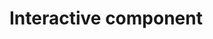 # Interactive component

<script src="https://d3js.org/d3.v6.min.js"></script>

<div id='plot'> </div>

<script>

var svg = d3.select('div#plot').append('svg').attr('id', 'svg1').attr('width', 1000).attr('height', 600)
		  
		svg.append('rect').attr('x', 20).attr('y', 20).attr('width', 960).attr('height', 600).attr('fill', '#f7f2ee')
		
		const ys = d3.scaleLinear()
	  	 .domain([0, 600])
         .range([600, 0]);
		
		var whichstate = 0
		
		
    var svg = d3.select('body').select('svg')

    start()
    
    function choice(){
      svg.append('rect').attr('x', 20).attr('y', 20).attr('width', 960).attr('height', 600).attr('fill', '#f7f2ee')
      
     svg.append('text').attr('x', 230).attr('y', ys(100)).text('Choose informtaion you want to know')
       .attr('font-size', '20px')
       
       svg.append('text').attr('id', 'CovidTesT').attr('x', 130).attr('y',ys(400)).text('Covid Tests').attr('font-size','25px')

       svg.append('circle').attr('cx', 190).attr('cy',ys(320)).attr('r', 20).attr('stroke', 'red').attr('fill', 'yellow')
       
       svg.append('rect').attr('x', 187.5).attr('y', ys(350)).attr('height', 20).attr('width', 5)
       svg.append('circle').attr('cx', 190).attr('cy', ys(350)).attr('r', 5).attr('stroke' ,'yellow')
       
       svg.append('rect').attr('x', 187.5).attr('y', ys(310)).attr('height', 20).attr('width', 5)
       svg.append('circle').attr('cx', 190).attr('cy', ys(289)).attr('r', 5).attr('stroke' ,'yellow')
       
       svg.append('rect').attr('x', 158).attr('y', ys(320.5)).attr('height', 5).attr('width', 20)
       svg.append('circle').attr('cx', 228).attr('cy', ys(318)).attr('r', 5).attr('stroke' ,'yellow')
       
       svg.append('rect').attr('x', 203.5).attr('y', ys(320.5)).attr('height', 5).attr('width', 20)
       svg.append('circle').attr('cx', 155).attr('cy', ys(318.5)).attr('r', 5).attr('stroke' ,'yellow')
       
       
       svg.append('rect').attr('x', 370).attr('y', ys(360)).attr('height', 80).attr('width', 20).attr('fill', 'blue')
       svg.append('rect').attr('x', 400).attr('y', ys(340)).attr('height', 60).attr('width', 20).attr('fill', 'red')
        
         svg.append('text').attr('id', 'Electiondata').attr('x', 315).attr('y', ys(400)).text('Elevtion Voting').attr('font-size', '25px')
         
         svg.append('text').attr('id','Residencedata').attr('x', 530).attr('y', ys(400)).text('Work Residence').attr('font-size', '25px')
        
        svg.append('rect').attr('x', 600).attr('y', ys(340)).attr('height',60).attr('width', 60).attr('fill', "white").attr('stroke', 'black')
        
        svg.append('line').attr('x1', 600).attr('y1', ys(340)).attr('x2', 630).attr('y2', ys(370)).attr('stroke', 'black')
        
        svg.append('line').attr('x1', 660).attr('y1', ys(340)).attr('x2', 630).attr('y2', ys(370)).attr('stroke', 'black')
        
        svg.append('rect').attr('x', 620).attr('y', ys(310)).attr('height',30).attr('width', 20).attr('fill', "white").attr('stroke', 'black')
        
        svg.append('circle').attr('cx', 625).attr('cy', ys(290)).attr('r', 2)
        
         
        d3.select('#CovidTesT').on('click', function(){
          showdataCovid()
        })
        
        d3.select('#Electiondata').on('click', function(){
          showdataElection()
        })
        
         d3.select('#Residencedata').on('click', function(){
          showdataResidence()
        })
        
    }
    
    function showdataResidence(){
       var i = whichstate
      
      svg.append('rect').attr('x', 20).attr('y', 20).attr('width', 960).attr('height', 600).attr('fill', '#f7f2ee')
         
        d3.csv('Work_Residence.csv').then(function(d){
         
	       svg.append('text').attr('x', 160).attr('y', ys(540)).text('Work Residence Statistics for NYS in '+ d[i]['Geographic']).attr('font-size', '20px')
        var Totallabor = parseInt(d[i]['Total_Labor'])
        var Withresidence = parseInt(d[i]['With_Residence'])
        var Workin = parseInt(d[i]['Work_in_PoR'])
         var Workout = parseInt(d[i]['Worked_outside_PoR'])
         var noresidence = parseInt(d[i]['No_Residence'])
         
	       var max = d3.max([Withresidence, Workin, Workout, noresidence])
	       
	       var ys2 = d3.scaleLinear()
	  	   .domain([0, max])
         .range([0, 400]);
	        
	        svg.append('text').attr('x', 400).attr('y', ys(400)).text('Totle Labor : ' + Totallabor).attr('font-size', '25px')
	        svg.append('text').attr('x', 110).attr('y', ys(80)).text('With Residence')
	        svg.append('text').attr('x', 250).attr('y', ys(80)).text('No Residence')
	        
	        svg.append('rect').attr('x', 130).attr('y', 500-ys2(Withresidence)).attr('height', ys2(Withresidence)).attr('width', 60).attr('fill', 'lightgreen')
	        svg.append('rect').attr('x', 260).attr('y', 500 - ys2(noresidence)).attr('height', ys2(noresidence)).attr('width', 60).attr('fill', 'grey')
	        svg.append('rect').attr('x', 130).attr('y', 500-ys2(Workin)).attr('height', ys2(Workin)).attr('width', 60).attr('fill', 'lightblue')
	        
	        svg.append('text').attr('x', 140).attr('y', 500-ys2(Workin)).text(Workin)
	        svg.append('text').attr('x', 40).attr('y', ys(140)).text('Worked in')
	       svg.append('text').attr('x', 40).attr('y', ys(120)).text('County of')
	       svg.append('text').attr('x', 40).attr('y', ys(100)).text('Residence')
	         
	       svg.append('text').attr('x', 25).attr('y', ys(480)).text('Worked Outside')
	       svg.append('text').attr('x', 40).attr('y', ys(460)).text('County of')
	       svg.append('text').attr('x', 40).attr('y', ys(440)).text('Residence')
	         
	         
	        svg.append('text').attr('x', 140).attr('y', 490-ys2(Withresidence)).text(Withresidence)
	        
	        svg.append('text').attr('x', 270).attr('y', 490-ys2(noresidence)).text(noresidence)
           
         })
      
      
    }
    
    function showdataElection(){
      var i = whichstate
      
      svg.append('rect').attr('x', 20).attr('y', 20).attr('width', 960).attr('height', 600).attr('fill', '#f7f2ee')
         
      
      
      const ys = d3.scaleLinear()
	  	 .domain([0, 600])
         .range([600, 0]);
        
d3.csv('President2020.csv').then(function(d){
         
         
svg.append('text').attr('x', 160).attr('y', ys(540)).text('Election vote in 2020 in '+ d[i]['County']).attr('font-size', '20px')

var Bidenvote = parseInt(d[i]['Biden(DEM)'])+parseInt(d[i]['Biden(WOR)'] )
var Trumpvote = parseInt(d[i]['Trump(REP)'])+parseInt(d[i]['Trump(CON)'])

         
var max = d3.max([Bidenvote, Trumpvote])
	       
var ys2 = d3.scaleLinear()
	  	   .domain([0, max])
         .range([0, 400]);
	        
	        svg.append('text').attr('x', 180).attr('y', ys(80)).text('Biden').attr('font-size','20px')
	        svg.append('text').attr('x', 280).attr('y', ys(80)).text(' Trump').attr('font-size','20px')
	        
	        svg.append('rect').attr('x', 180).attr('y', 500-ys2(Bidenvote)).attr('height', ys2(Bidenvote)).attr('width', 60).attr('fill', 'Blue')
	        svg.append('rect').attr('x', 280).attr('y', 500 - ys2(Trumpvote)).attr('height', ys2(Trumpvote)).attr('width', 60).attr('fill', 'red')
	         
	        svg.append('text').attr('x', 190).attr('y', 490-ys2(Bidenvote)).text(Bidenvote)
	        
	        svg.append('text').attr('x', 290).attr('y', 490-ys2(Trumpvote)).text(Trumpvote)
           
         })
      
      
      
    }
    
    function showdataCovid(){
       svg.append('rect').attr('x', 20).attr('y', 20).attr('width', 960).attr('height', 600).attr('fill', '#f7f2ee')
      
       d3.csv('NYS_Covid_Case_1128.csv', function(d){
		  return{
		    TestDate : d.date,
        County : d.County,
        New_Positives : +d.New_Positives,
        Cumulative_Positives : +d.Cumulative_Positives,
        Tests_Performed : +d.Tests_Performed,
        Cumulative_Tests_Performed : +d.Cumulative_Tests_Performed

		  };
		  
		  }).then(function(data){
		    var i = whichstate
		      var state = data[i]['County']
		      //var x = [data[0]['New_Positives'], data[0]['Cumulative_Positives'], data[0]['Tests_Performed'], data[0]['Cumulative_Tests_Performed']]
		     // var n = d3.max(x)
		  
		    svg.append('text').attr('x', 250).attr('y', ys(500)).text('Statistic for ' + state + ' at Nov.28').attr('font-size', '25px')
	      svg.append('text').attr('x',200).attr('y', ys(400)).text('New tested positives for ' +    'is : ' + data[i]['New_Positives'])
	     svg.append('text').attr('x',200).attr('y', ys(300)).text('New tested positives for ' +    'is : ' + data[i]['Cumulative_Positives'])
	     svg.append('text').attr('x',200).attr('y', ys(200)).text('New tested positives for ' +    'is : ' + data[i]['Tests_Performed'])
	     svg.append('text').attr('x',200).attr('y', ys(100)).text('New tested positives for ' +    'is : ' + data[i]['Cumulative_Tests_Performed'])
	        
         })
      
    }
    
    function  start(){
        
       svg.append("rect")
        .attr("x",30)
        .attr("y",ys(530))
        .attr('id', 'Albany1')
        .attr('height', 30)
        .attr('width', 55)
        .attr('fill', 'white')
        .attr('stroke', 'black')
       
       svg.append("text")
        .attr("x",35)
        .attr("y",ys(510))
        .attr('id', 'Albany')
        .text('Albany')
        .attr("stroke","black")
        .attr("font-size", "15px")
        
        d3.select('#Albany').on('click', function(){
          whichstate = 0
          
        svg.select('#Albany').transition().duration(300).attr('y', ys(540)).transition().duration(300).attr('y', ys(510)).transition().duration(200).attr('y', ys(520)).transition().duration(300).attr('y', ys(510)).transition().duration(300).attr('y', ys(515)).transition().duration(400).attr('y', ys(510)).on('end', choice)        
          
        })
        
       svg.append("rect")
        .attr("x",100)
        .attr("y",ys(530))
        .attr('id', 'Allegany1')
        .attr('height', 30)
        .attr('width', 70)
        .attr('fill', 'white')
        .attr('stroke', 'black')
        
       svg.append("text")
        .attr("x",108)
        .attr("y",ys(510))
        .attr('id', 'Allegany')
        .text('Allegany')
        .attr("stroke","black")
        .attr("font-size", "15px")
        
         d3.select('#Allegany').on('click', function(){
          whichstate = 1
          
              choice()     
          
        })
        
        svg.append("rect")
        .attr("x",185)
        .attr("y",ys(530))
        .attr('id', 'Bronx1')
        .attr('height', 30)
        .attr('width', 60)
        .attr('fill', 'white')
        .attr('stroke', 'black')
        
       svg.append("text")
        .attr("x",195)
        .attr("y",ys(510))
        .attr('id', 'Bronx')
        .text('Bronx')
        .attr("stroke","black")
        .attr("font-size", "15px")
       
        d3.select('#Bronx').on('click', function(){
          whichstate = 2
          
              choice()     
          
        })
       
          svg.append("rect")
        .attr("x",260)
        .attr("y",ys(530))
        .attr('id', 'Broome1')
        .attr('height', 30)
        .attr('width', 65)
        .attr('fill', 'white')
        .attr('stroke', 'black')
        
       svg.append("text")
        .attr("x",268)
        .attr("y",ys(510))
        .attr('id', 'Broome')
        .text('Broome')
        .attr("stroke","black")
        .attr("font-size", "15px")
      
          d3.select('#Broome').on('click', function(){
          whichstate = 3
          
              choice()     
          
        })
      
      
      svg.append("rect")
        .attr("x",345)
        .attr("y",ys(530))
        .attr('id', 'Cattaraugus1')
        .attr('height', 30)
        .attr('width', 90)
        .attr('fill', 'white')
        .attr('stroke', 'black')
        
       svg.append("text")
        .attr("x",350)
        .attr("y",ys(510))
        .attr('id', 'Cattaraugus')
        .text('Cattaraugus')
        .attr("stroke","black")
        .attr("font-size", "15px")  
      
          d3.select('#Cattaraugus').on('click', function(){
          whichstate = 4
          
              choice()     
          
        })  
      
      svg.append("rect")
        .attr("x",455)
        .attr("y",ys(530))
        .attr('id', 'Cayuga1')
        .attr('height', 30)
        .attr('width', 60)
        .attr('fill', 'white')
        .attr('stroke', 'black')
        
       svg.append("text")
        .attr("x", 460)
        .attr("y",ys(510))
        .attr('id', 'Cayuga')
        .text('Cayuga')
        .attr("stroke","black")
        .attr("font-size", "15px")  
      
      
           
          d3.select('#Cayuga').on('click', function(){
          whichstate = 5
          
              choice()     
          
        })  
      
      svg.append("rect")
        .attr("x", 535)
        .attr("y",ys(530))
        .attr('id', 'Chautauqua1')
        .attr('height', 30)
        .attr('width', 90)
        .attr('fill', 'white')
        .attr('stroke', 'black')
        
       svg.append("text")
        .attr("x", 540)
        .attr("y",ys(510))
        .attr('id', 'Chautauqua')
        .text('Chautauqua')
        .attr("stroke","black")
        .attr("font-size", "15px")
        
             
          d3.select('#Chautauqua').on('click', function(){
          whichstate = 6
          
              choice()     
          
        })    
        
        
      svg.append("rect")
        .attr("x", 30)
        .attr("y",ys(480))
        .attr('id', 'Chemung1')
        .attr('height', 30)
        .attr('width', 75)
        .attr('fill', 'white')
        .attr('stroke', 'black')
        
       svg.append("text")
        .attr("x", 35)
        .attr("y",ys(460))
        .attr('id', 'Chemung')
        .text('Chemung')
        .attr("stroke","black")
        .attr("font-size", "15px")
        
        d3.select('#Chemung').on('click', function(){
          whichstate = 7
          
              choice()     
          
        })    
        
        
         svg.append("rect")
        .attr("x", 125)
        .attr("y",ys(480))
        .attr('id', 'Chenango1')
        .attr('height', 30)
        .attr('width', 75)
        .attr('fill', 'white')
        .attr('stroke', 'black')
        
       svg.append("text")
        .attr("x", 130)
        .attr("y",ys(460))
        .attr('id', 'Chenango')
        .text('Chenango')
        .attr("stroke","black")
        .attr("font-size", "15px")
        
            d3.select('#Chenango').on('click', function(){
          whichstate = 8
          
              choice()     
          
        })   
        
       svg.append("rect")
        .attr("x", 220)
        .attr("y",ys(480))
        .attr('id', 'Clinton1')
        .attr('height', 30)
        .attr('width', 60)
        .attr('fill', 'white')
        .attr('stroke', 'black')
        
       svg.append("text")
        .attr("x", 228)
        .attr("y",ys(460))
        .attr('id', 'Clinton')
        .text('Clinton')
        .attr("stroke","black")
        .attr("font-size", "15px")
        
        d3.select('#Clinton').on('click', function(){
          whichstate = 9
          
              choice()     
          
        })   
        
      svg.append("rect")
        .attr("x", 300)
        .attr("y",ys(480))
        .attr('id', 'Columbia1')
        .attr('height', 30)
        .attr('width', 80)
        .attr('fill', 'white')
        .attr('stroke', 'black')
        
       svg.append("text")
        .attr("x", 308)
        .attr("y",ys(460))
        .attr('id', 'Columbia')
        .text('Columbia')
        .attr("stroke","black")
        .attr("font-size", "15px")
        
        d3.select('#Columbia').on('click', function(){
          whichstate = 10
          
              choice()     
          
        })   
        
      svg.append("rect")
        .attr("x", 400)
        .attr("y",ys(480))
        .attr('id', 'Cortland1')
        .attr('height', 30)
        .attr('width', 70)
        .attr('fill', 'white')
        .attr('stroke', 'black')
        
       svg.append("text")
        .attr("x", 408)
        .attr("y",ys(460))
        .attr('id', 'Cortland')
        .text('Cortland')
        .attr("stroke","black")
        .attr("font-size", "15px")
        
        d3.select('#Cortland').on('click', function(){
          whichstate = 11
          
              choice()     
          
        })   
        
        
       svg.append("rect")
        .attr("x", 490)
        .attr("y",ys(480))
        .attr('id', 'Delaware1')
        .attr('height', 30)
        .attr('width', 70)
        .attr('fill', 'white')
        .attr('stroke', 'black')
        
       svg.append("text")
        .attr("x", 495)
        .attr("y",ys(460))
        .attr('id', 'Delaware')
        .text('Delaware')
        .attr("stroke","black")
        .attr("font-size", "15px") 
      
        d3.select('#Delaware').on('click', function(){
          whichstate = 12
          choice()     
        })   
      
      svg.append("rect")
        .attr("x", 30)
        .attr("y",ys(430))
        .attr('id', 'Dutchess1')
        .attr('height', 30)
        .attr('width', 70)
        .attr('fill', 'white')
        .attr('stroke', 'black')
        
       svg.append("text")
        .attr("x", 35)
        .attr("y",ys(410))
        .attr('id', 'Dutchess')
        .text('Dutchess')
        .attr("stroke","black")
        .attr("font-size", "15px") 
        
        d3.select('#Dutchess').on('click', function(){
          whichstate = 13
          choice()     
        })   
        
        svg.append("rect")
        .attr("x", 120)
        .attr("y",ys(430))
        .attr('id', 'Erie1')
        .attr('height', 30)
        .attr('width', 40)
        .attr('fill', 'white')
        .attr('stroke', 'black')
        
       svg.append("text")
        .attr("x", 128)
        .attr("y",ys(410))
        .attr('id', 'Erie')
        .text('Erie')
        .attr("stroke","black")
        .attr("font-size", "15px") 
        
        d3.select('#Erie').on('click', function(){
          whichstate = 14
          choice()     
        })   
        
       svg.append("rect")
        .attr("x", 180)
        .attr("y",ys(430))
        .attr('id', 'Essex1')
        .attr('height', 30)
        .attr('width', 50)
        .attr('fill', 'white')
        .attr('stroke', 'black')
        
       svg.append("text")
        .attr("x", 185)
        .attr("y",ys(410))
        .attr('id', 'Essex')
        .text('Essex')
        .attr("stroke","black")
        .attr("font-size", "15px") 
        
        d3.select('#Essex').on('click', function(){
          whichstate = 15
          choice()     
        })    
        
      svg.append("rect")
        .attr("x", 250)
        .attr("y",ys(430))
        .attr('id', 'Franklin1')
        .attr('height', 30)
        .attr('width', 70)
        .attr('fill', 'white')
        .attr('stroke', 'black')
        
       svg.append("text")
        .attr("x", 258)
        .attr("y",ys(410))
        .attr('id', 'Franklin')
        .text('Franklin')
        .attr("stroke","black")
        .attr("font-size", "15px") 
        
        d3.select('#Franklin').on('click', function(){
          whichstate = 16
          choice()     
        })          
        
        svg.append("rect")
        .attr("x", 340)
        .attr("y",ys(430))
        .attr('id', 'Fulton1')
        .attr('height', 30)
        .attr('width', 60)
        .attr('fill', 'white')
        .attr('stroke', 'black')
        
       svg.append("text")
        .attr("x", 348)
        .attr("y",ys(410))
        .attr('id', 'Fulton')
        .text('Fulton')
        .attr("stroke","black")
        .attr("font-size", "15px") 
        
        d3.select('#Fulton').on('click', function(){
          whichstate = 17
          choice()     
        })         
      
       svg.append("rect")
        .attr("x", 420)
        .attr("y",ys(430))
        .attr('id', 'Genesee1')
        .attr('height', 30)
        .attr('width', 70)
        .attr('fill', 'white')
        .attr('stroke', 'black')
        
       svg.append("text")
        .attr("x", 425)
        .attr("y",ys(410))
        .attr('id', 'Genesee')
        .text('Genesee')
        .attr("stroke","black")
        .attr("font-size", "15px") 
        
       d3.select('#Genesee').on('click', function(){
          whichstate = 18
          choice()     
        })   
      
        
        
      svg.append("rect")
        .attr("x", 510)
        .attr("y",ys(430))
        .attr('id', 'Greene1')
        .attr('height', 30)
        .attr('width', 60)
        .attr('fill', 'white')
        .attr('stroke', 'black')
        
       svg.append("text")
        .attr("x", 515)
        .attr("y",ys(410))
        .attr('id', 'Greene')
        .text('Greene')
        .attr("stroke","black")
        .attr("font-size", "15px") 
        
     d3.select('#Greene').on('click', function(){
          whichstate = 19
          choice()     
        })       
        
        svg.append("rect")
        .attr("x", 30)
        .attr("y",ys(380))
        .attr('id', 'Hamilton1')
        .attr('height', 30)
        .attr('width', 70)
        .attr('fill', 'white')
        .attr('stroke', 'black')
        
       svg.append("text")
        .attr("x", 35)
        .attr("y",ys(360))
        .attr('id', 'Hamilton')
        .text('Hamilton')
        .attr("stroke","black")
        .attr("font-size", "15px") 
        
          d3.select('#Hamilton').on('click', function(){
          whichstate = 20
          choice()     
        })       
        
        
       svg.append("rect")
        .attr("x", 120)
        .attr("y",ys(380))
        .attr('id', 'Herkimer1')
        .attr('height', 30)
        .attr('width', 70)
        .attr('fill', 'white')
        .attr('stroke', 'black')
        
       svg.append("text")
        .attr("x", 125)
        .attr("y",ys(360))
        .attr('id', 'Herkimer')
        .text('Herkimer')
        .attr("stroke","black")
        .attr("font-size", "15px") 
        
      d3.select('#Herkimer').on('click', function(){
          whichstate = 21
          choice()     
        })       
        
        svg.append("rect")
        .attr("x", 210)
        .attr("y",ys(380))
        .attr('id', 'Jefferson1')
        .attr('height', 30)
        .attr('width', 70)
        .attr('fill', 'white')
        .attr('stroke', 'black')
        
       svg.append("text")
        .attr("x", 215)
        .attr("y",ys(360))
        .attr('id', 'Jefferson')
        .text('Jefferson')
        .attr("stroke","black")
        .attr("font-size", "15px") 
        
      d3.select('#Jefferson').on('click', function(){
          whichstate = 22
          choice()     
        })   
        
        
        svg.append("rect")
        .attr("x", 300)
        .attr("y",ys(380))
        .attr('id', 'Kings1')
        .attr('height', 30)
        .attr('width', 50)
        .attr('fill', 'white')
        .attr('stroke', 'black')
        
       svg.append("text")
        .attr("x", 305)
        .attr("y",ys(360))
        .attr('id', 'Kings')
        .text('Kings')
        .attr("stroke","black")
        .attr("font-size", "15px") 
        
  d3.select('#Kings').on('click', function(){
          whichstate = 23
          choice()     
        })  
        
        svg.append("rect")
        .attr("x", 370)
        .attr("y",ys(380))
        .attr('id', 'Lewis1')
        .attr('height', 30)
        .attr('width', 50)
        .attr('fill', 'white')
        .attr('stroke', 'black')
        
       svg.append("text")
        .attr("x", 375)
        .attr("y",ys(360))
        .attr('id', 'Lewis')
        .text('Lewis')
        .attr("stroke","black")
        .attr("font-size", "15px") 
        
          d3.select('#Lewis').on('click', function(){
          whichstate = 24
          choice()     
        })  
        
        svg.append("rect")
        .attr("x", 440)
        .attr("y",ys(380))
        .attr('id', 'Livingston1')
        .attr('height', 30)
        .attr('width', 80)
        .attr('fill', 'white')
        .attr('stroke', 'black')
        
       svg.append("text")
        .attr("x", 445)
        .attr("y",ys(360))
        .attr('id', 'Livingston')
        .text('Livingston')
        .attr("stroke","black")
        .attr("font-size", "15px") 
 
      d3.select('#Livingston').on('click', function(){
          whichstate = 25
          choice()     
        })          
       svg.append("rect")
        .attr("x", 540)
        .attr("y",ys(380))
        .attr('id', 'Madison1')
        .attr('height', 30)
        .attr('width', 70)
        .attr('fill', 'white')
        .attr('stroke', 'black')
        
       svg.append("text")
        .attr("x", 548)
        .attr("y",ys(360))
        .attr('id', 'Madison')
        .text('Madison')
        .attr("stroke","black")
        .attr("font-size", "15px") 

      d3.select('#Madison').on('click', function(){
          whichstate = 26
          choice()     
        })   
        
       svg.append("rect")
        .attr("x", 30)
        .attr("y",ys(330))
        .attr('id', 'Monroe1')
        .attr('height', 30)
        .attr('width', 60)
        .attr('fill', 'white')
        .attr('stroke', 'black')
        
       svg.append("text")
        .attr("x", 35)
        .attr("y",ys(310))
        .attr('id', 'Monroe')
        .text('Monroe')
        .attr("stroke","black")
        .attr("font-size", "15px") 

      d3.select('#Monroe').on('click', function(){
          whichstate = 27
          choice()     
        })   
        
      svg.append("rect")
        .attr("x", 110)
        .attr("y",ys(330))
        .attr('id', 'Montgomery1')
        .attr('height', 30)
        .attr('width', 90)
        .attr('fill', 'white')
        .attr('stroke', 'black')
        
       svg.append("text")
        .attr("x", 112)
        .attr("y",ys(310))
        .attr('id', 'Montgomery')
        .text('Montgomery')
        .attr("stroke","black")
        .attr("font-size", "15px") 
  
      d3.select('#Montgomery').on('click', function(){
          whichstate = 28
          choice()     
        })           
        
      svg.append("rect")
        .attr("x", 220)
        .attr("y",ys(330))
        .attr('id', 'Nassau1')
        .attr('height', 30)
        .attr('width', 60)
        .attr('fill', 'white')
        .attr('stroke', 'black')
        
       svg.append("text")
        .attr("x", 225)
        .attr("y",ys(310))
        .attr('id', 'Nassau')
        .text('Nassau')
        .attr("stroke","black")
        .attr("font-size", "15px") 

      d3.select('#Nassau').on('click', function(){
          whichstate = 29
          choice()     
        })   
        
        svg.append("rect")
        .attr("x", 300)
        .attr("y",ys(330))
        .attr('id', 'New York City1')
        .attr('height', 30)
        .attr('width', 110)
        .attr('fill', 'white')
        .attr('stroke', 'black')
        
       svg.append("text")
        .attr("x", 308)
        .attr("y",ys(310))
        .attr('id', 'New_York_City')
        .text('New York City')
        .attr("stroke","black")
        .attr("font-size", "15px") 

      d3.select('#New_York_City').on('click', function(){
          whichstate = 30
          choice()     
        })   
        
       svg.append("rect")
        .attr("x", 430)
        .attr("y",ys(330))
        .attr('id', 'Niagara1')
        .attr('height', 30)
        .attr('width', 60)
        .attr('fill', 'white')
        .attr('stroke', 'black')
        
       svg.append("text")
        .attr("x", 435)
        .attr("y",ys(310))
        .attr('id', 'Niagara')
        .text('Niagara')
        .attr("stroke","black")
        .attr("font-size", "15px") 

      d3.select('#Niagara').on('click', function(){
          whichstate = 31
          choice()     
        })    
        
        
      svg.append("rect")
        .attr("x", 510)
        .attr("y",ys(330))
        .attr('id', 'Oneida1')
        .attr('height', 30)
        .attr('width', 60)
        .attr('fill', 'white')
        .attr('stroke', 'black')
        
       svg.append("text")
        .attr("x", 515)
        .attr("y",ys(310))
        .attr('id', 'Oneida')
        .text('Oneida')
        .attr("stroke","black")
        .attr("font-size", "15px") 

      d3.select('#Oneida').on('click', function(){
          whichstate = 32
          choice()     
        })   
        
      svg.append("rect")
        .attr("x", 580)
        .attr("y",ys(330))
        .attr('id', 'Onondaga1')
        .attr('height', 30)
        .attr('width', 80)
        .attr('fill', 'white')
        .attr('stroke', 'black')
        
       svg.append("text")
        .attr("x", 585)
        .attr("y",ys(310))
        .attr('id', 'Onondaga')
        .text('Onondaga')
        .attr("stroke","black")
        .attr("font-size", "15px") 
  
      d3.select('#Onondaga').on('click', function(){
          whichstate = 33
          choice()     
        })     
        
       svg.append("rect")
        .attr("x", 30)
        .attr("y",ys(280))
        .attr('id', 'Ontario1')
        .attr('height', 30)
        .attr('width', 60)
        .attr('fill', 'white')
        .attr('stroke', 'black')
        
       svg.append("text")
        .attr("x", 35)
        .attr("y",ys(260))
        .attr('id', 'Ontario')
        .text('Ontario')
        .attr("stroke","black")
        .attr("font-size", "15px") 

      d3.select('#Ontario').on('click', function(){
          whichstate = 34
          choice()     
        })     
        
      svg.append("rect")
        .attr("x", 110)
        .attr("y",ys(280))
        .attr('id', 'Orange1')
        .attr('height', 30)
        .attr('width', 60)
        .attr('fill', 'white')
        .attr('stroke', 'black')
        
       svg.append("text")
        .attr("x", 115)
        .attr("y",ys(260))
        .attr('id', 'Orange')
        .text('Orange')
        .attr("stroke","black")
        .attr("font-size", "15px") 

      d3.select('#Orange').on('click', function(){
          whichstate = 35
          choice()     
        })  
        
      svg.append("rect")
        .attr("x", 190)
        .attr("y",ys(280))
        .attr('id', 'Orleans1')
        .attr('height', 30)
        .attr('width', 60)
        .attr('fill', 'white')
        .attr('stroke', 'black')
        
       svg.append("text")
        .attr("x", 195)
        .attr("y",ys(260))
        .attr('id', 'Orleans')
        .text('Orleans')
        .attr("stroke","black")
        .attr("font-size", "15px") 

      d3.select('#Orleans').on('click', function(){
          whichstate = 36
          choice()     
        })  
        
        svg.append("rect")
        .attr("x", 270)
        .attr("y",ys(280))
        .attr('id', 'Oswego1')
        .attr('height', 30)
        .attr('width', 60)
        .attr('fill', 'white')
        .attr('stroke', 'black')
        
       svg.append("text")
        .attr("x", 273)
        .attr("y",ys(260))
        .attr('id', 'Oswego')
        .text('Oswego')
        .attr("stroke","black")
        .attr("font-size", "15px") 
 
      d3.select('#Oswego').on('click', function(){
          whichstate = 37
          choice()     
        })   
        
      svg.append("rect")
        .attr("x", 350)
        .attr("y",ys(280))
        .attr('id', 'Otsego1')
        .attr('height', 30)
        .attr('width', 60)
        .attr('fill', 'white')
        .attr('stroke', 'black')
        
       svg.append("text")
        .attr("x", 358)
        .attr("y",ys(260))
        .attr('id', 'Otsego')
        .text('Otsego')
        .attr("stroke","black")
        .attr("font-size", "15px") 

      d3.select('#Otsego').on('click', function(){
          whichstate = 38
          choice()     
        })   
        
      svg.append("rect")
        .attr("x", 430)
        .attr("y",ys(280))
        .attr('id', 'Putnam1')
        .attr('height', 30)
        .attr('width', 60)
        .attr('fill', 'white')
        .attr('stroke', 'black')
        
       svg.append("text")
        .attr("x", 435)
        .attr("y",ys(260))
        .attr('id', 'Putnam')
        .text('Putnam')
        .attr("stroke","black")
        .attr("font-size", "15px") 
 
       d3.select('#Putnam').on('click', function(){
          whichstate = 39
          choice()     
        })   
        
        svg.append("rect")
        .attr("x", 510)
        .attr("y",ys(280))
        .attr('id', 'Queens1')
        .attr('height', 30)
        .attr('width', 60)
        .attr('fill', 'white')
        .attr('stroke', 'black')
        
       svg.append("text")
        .attr("x", 515)
        .attr("y",ys(260))
        .attr('id', 'Queens')
        .text('Queens')
        .attr("stroke","black")
        .attr("font-size", "15px") 
        
        d3.select('#Queens').on('click', function(){
          whichstate = 40
          choice()     
        })   
 
        svg.append("rect")
        .attr("x", 590)
        .attr("y",ys(280))
        .attr('id', 'Rensselaer1')
        .attr('height', 30)
        .attr('width', 80)
        .attr('fill', 'white')
        .attr('stroke', 'black')
        
       svg.append("text")
        .attr("x", 593)
        .attr("y",ys(260))
        .attr('id', 'Rensselaer')
        .text('Rensselaer')
        .attr("stroke","black")
        .attr("font-size", "15px") 

        d3.select('#Rensselaer').on('click', function(){
          whichstate = 41
          choice()     
        })    
        
        svg.append("rect")
        .attr("x", 30)
        .attr("y",ys(230))
        .attr('id', 'Richmond1')
        .attr('height', 30)
        .attr('width', 80)
        .attr('fill', 'white')
        .attr('stroke', 'black')
        
       svg.append("text")
        .attr("x", 35)
        .attr("y",ys(210))
        .attr('id', 'Richmond')
        .text('Richmond')
        .attr("stroke","black")
        .attr("font-size", "15px") 

        d3.select('#Richmond').on('click', function(){
          whichstate = 42
          choice()     
        })    

        
       svg.append("rect")
        .attr("x", 130)
        .attr("y",ys(230))
        .attr('id', 'Rockland1')
        .attr('height', 30)
        .attr('width', 80)
        .attr('fill', 'white')
        .attr('stroke', 'black')
        
       svg.append("text")
        .attr("x", 138)
        .attr("y",ys(210))
        .attr('id', 'Rockland')
        .text('Rockland')
        .attr("stroke","black")
        .attr("font-size", "15px") 


        d3.select('#Rockland').on('click', function(){
          whichstate = 43
          choice()     
        })           
        
      svg.append("rect")
        .attr("x", 230)
        .attr("y",ys(230))
        .attr('id', 'St. Lawrence1')
        .attr('height', 30)
        .attr('width', 98)
        .attr('fill', 'white')
        .attr('stroke', 'black')
        
       svg.append("text")
        .attr("x", 235)
        .attr("y",ys(210))
        .attr('id', 'StLawrence')
        .text('St. Lawrence')
        .attr("stroke","black")
        .attr("font-size", "15px") 
 

        d3.select('#StLawrence').on('click', function(){
          whichstate = 44
          choice()     
        })    
        
      svg.append("rect")
        .attr("x", 340)
        .attr("y",ys(230))
        .attr('id', 'Saratoga1')
        .attr('height', 30)
        .attr('width', 70)
        .attr('fill', 'white')
        .attr('stroke', 'black')
        
       svg.append("text")
        .attr("x", 345)
        .attr("y",ys(210))
        .attr('id', 'Saratoga')
        .text('Saratoga')
        .attr("stroke","black")
        .attr("font-size", "15px") 
  
        d3.select('#Saratoga').on('click', function(){
          whichstate = 45
          choice()     
        })    
        
      svg.append("rect")
        .attr("x", 430)
        .attr("y",ys(230))
        .attr('id', 'Schenectady1')
        .attr('height', 30)
        .attr('width', 95)
        .attr('fill', 'white')
        .attr('stroke', 'black')
        
       svg.append("text")
        .attr("x", 435)
        .attr("y",ys(210))
        .attr('id', 'Schenectady')
        .text('Schenectady')
        .attr("stroke","black")
        .attr("font-size", "15px") 

        d3.select('#Schenectady').on('click', function(){
          whichstate = 46
          choice()     
        })    
        
       svg.append("rect")
        .attr("x", 540)
        .attr("y",ys(230))
        .attr('id', 'Schoharie1')
        .attr('height', 30)
        .attr('width', 75)
        .attr('fill', 'white')
        .attr('stroke', 'black')
        
       svg.append("text")
        .attr("x", 545)
        .attr("y",ys(210))
        .attr('id', 'Schoharie')
        .text('Schoharie')
        .attr("stroke","black")
        .attr("font-size", "15px") 

        d3.select('#Schoharie').on('click', function(){
          whichstate = 47
          choice()     
        })    
        
       svg.append("rect")
        .attr("x", 30)
        .attr("y",ys(180))
        .attr('id', 'Schuyler1')
        .attr('height', 30)
        .attr('width', 70)
        .attr('fill', 'white')
        .attr('stroke', 'black')
        
       svg.append("text")
        .attr("x", 35)
        .attr("y",ys(160))
        .attr('id', 'Schuyler')
        .text('Schuyler')
        .attr("stroke","black")
        .attr("font-size", "15px") 

        d3.select('#Schuyler').on('click', function(){
          whichstate = 48
          choice()     
        })    
        
        svg.append("rect")
        .attr("x", 120)
        .attr("y",ys(180))
        .attr('id', 'Seneca1')
        .attr('height', 30)
        .attr('width', 60)
        .attr('fill', 'white')
        .attr('stroke', 'black')
        
       svg.append("text")
        .attr("x", 125)
        .attr("y",ys(160))
        .attr('id', 'Seneca')
        .text('Seneca')
        .attr("stroke","black")
        .attr("font-size", "15px") 

        d3.select('#Seneca').on('click', function(){
          whichstate = 49
          choice()     
        })    
        
       svg.append("rect")
        .attr("x", 200)
        .attr("y",ys(180))
        .attr('id', 'Steuben1')
        .attr('height', 30)
        .attr('width', 65)
        .attr('fill', 'white')
        .attr('stroke', 'black')
        
       svg.append("text")
        .attr("x", 205)
        .attr("y",ys(160))
        .attr('id', 'Steuben')
        .text('Steuben')
        .attr("stroke","black")
        .attr("font-size", "15px") 
 
        d3.select('#Steuben').on('click', function(){
          whichstate = 50
          choice()     
        })     
        
      svg.append("rect")
        .attr("x", 280)
        .attr("y",ys(180))
        .attr('id', 'Suffolk1')
        .attr('height', 30)
        .attr('width', 60)
        .attr('fill', 'white')
        .attr('stroke', 'black')
        
       svg.append("text")
        .attr("x", 288)
        .attr("y",ys(160))
        .attr('id', 'Suffolk')
        .text('Suffolk')
        .attr("stroke","black")
        .attr("font-size", "15px") 

 
        d3.select('#Suffolk').on('click', function(){
          whichstate = 51
          choice()     
        })    
        
       svg.append("rect")
        .attr("x", 360)
        .attr("y",ys(180))
        .attr('id', 'Sullivan1')
        .attr('height', 30)
        .attr('width', 70)
        .attr('fill', 'white')
        .attr('stroke', 'black')
        
       svg.append("text")
        .attr("x", 368)
        .attr("y",ys(160))
        .attr('id', 'Sullivan')
        .text('Sullivan')
        .attr("stroke","black")
        .attr("font-size", "15px") 
 
        d3.select('#Sullivan').on('click', function(){
          whichstate = 52
          choice()     
        })     
        
      svg.append("rect")
        .attr("x", 450)
        .attr("y",ys(180))
        .attr('id', 'Tioga1')
        .attr('height', 30)
        .attr('width', 50)
        .attr('fill', 'white')
        .attr('stroke', 'black')
        
       svg.append("text")
        .attr("x", 458)
        .attr("y",ys(160))
        .attr('id', 'Tioga')
        .text('Tioga')
        .attr("stroke","black")
        .attr("font-size", "15px") 
 
 
        d3.select('#Tioga').on('click', function(){
          whichstate = 53
          choice()     
        })   
        
       svg.append("rect")
        .attr("x", 520)
        .attr("y",ys(180))
        .attr('id', 'Tompkins1')
        .attr('height', 30)
        .attr('width', 80)
        .attr('fill', 'white')
        .attr('stroke', 'black')
        
       svg.append("text")
        .attr("x", 528)
        .attr("y",ys(160))
        .attr('id', 'Tompkins')
        .text('Tompkins')
        .attr("stroke","black")
        .attr("font-size", "15px") 
 
        d3.select('#Tompkins').on('click', function(){
          whichstate = 54
          choice()     
        })    
        
       svg.append("rect")
        .attr("x", 30)
        .attr("y",ys(130))
        .attr('id', 'Ulster1')
        .attr('height', 30)
        .attr('width', 50)
        .attr('fill', 'white')
        .attr('stroke', 'black')
        
       svg.append("text")
        .attr("x", 35)
        .attr("y",ys(110))
        .attr('id', 'Ulster')
        .text('Ulster')
        .attr("stroke","black")
        .attr("font-size", "15px") 
     
        d3.select('#Ulster').on('click', function(){
          whichstate = 55
          choice()     
        })    

        
      svg.append("rect")
        .attr("x", 100)
        .attr("y",ys(130))
        .attr('id', 'Warren1')
        .attr('height', 30)
        .attr('width', 60)
        .attr('fill', 'white')
        .attr('stroke', 'black')
        
       svg.append("text")
        .attr("x", 108)
        .attr("y",ys(110))
        .attr('id', 'Warren')
        .text('Warren')
        .attr("stroke","black")
        .attr("font-size", "15px") 
       
        d3.select('#Warren').on('click', function(){
          whichstate = 56
          choice()     
        })    

        
      svg.append("rect")
        .attr("x", 180)
        .attr("y",ys(130))
        .attr('id', 'Washington1')
        .attr('height', 30)
        .attr('width', 90)
        .attr('fill', 'white')
        .attr('stroke', 'black')
        
       svg.append("text")
        .attr("x", 185)
        .attr("y",ys(110))
        .attr('id', 'Washington')
        .text('Washington')
        .attr("stroke","black")
        .attr("font-size", "15px") 
 
        d3.select('#Washington').on('click', function(){
          whichstate = 57
          choice()     
        })     
        
       svg.append("rect")
        .attr("x", 290)
        .attr("y",ys(130))
        .attr('id', 'Wayne1')
        .attr('height', 30)
        .attr('width', 60)
        .attr('fill', 'white')
        .attr('stroke', 'black')
        
       svg.append("text")
        .attr("x", 298)
        .attr("y",ys(110))
        .attr('id', 'Wayne')
        .text('Wayne')
        .attr("stroke","black")
        .attr("font-size", "15px") 
 
        d3.select('#Wayne').on('click', function(){
          whichstate = 58
          choice()     
        })      
        
      svg.append("rect")
        .attr("x", 370)
        .attr("y",ys(130))
        .attr('id', 'Westchester1')
        .attr('height', 30)
        .attr('width', 95)
        .attr('fill', 'white')
        .attr('stroke', 'black')
        
       svg.append("text")
        .attr("x", 375)
        .attr("y",ys(110))
        .attr('id', 'Westchester')
        .text('Westchester')
        .attr("stroke","black")
        .attr("font-size", "15px") 
  
        d3.select('#Westchester').on('click', function(){
          whichstate = 59
          choice()     
        })      
               
       svg.append("rect")
        .attr("x", 480)
        .attr("y",ys(130))
        .attr('id', 'Wyoming1')
        .attr('height', 30)
        .attr('width', 75)
        .attr('fill', 'white')
        .attr('stroke', 'black')
        
       svg.append("text")
        .attr("x", 488)
        .attr("y",ys(110))
        .attr('id', 'Wyoming')
        .text('Wyoming')
        .attr("stroke","black")
        .attr("font-size", "15px") 
    
        d3.select('#Wyoming').on('click', function(){
          whichstate = 60
          choice()     
        })       
        
       svg.append("rect")
        .attr("x", 575)
        .attr("y",ys(130))
        .attr('id', 'Yates1')
        .attr('height', 30)
        .attr('width', 50)
        .attr('fill', 'white')
        .attr('stroke', 'black')
        
       svg.append("text")
        .attr("x", 583)
        .attr("y",ys(110))
        .attr('id', 'Yates')
        .text('Yates')
        .attr("stroke","black")
        .attr("font-size", "15px") 
 
         d3.select('#Yates').on('click', function(){
          whichstate = 61
          choice()     
        })    
        
        
      svg.append("text")
        .attr("x", 100)
        .attr("y",ys(30))
        .attr('id', 'inst')
        .text('Click on name of county to view data')
        .attr("stroke","black")
        .attr("font-size", "30px") 
      
    }

</script>